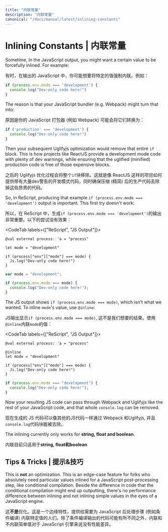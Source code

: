 ```yaml
---
title: "内联常量"
description: "内联常量"
canonical: "/docs/manual/latest/inlining-constants"
---
```


# Inlining Constants | 内联常量

Sometime, in the JavaScript output, you might want a certain value to be forcefully inlined. For example:

有时，在输出的 JavaScript 中，你可能想要将特定的值强制内联。例如：

```js
if (process.env.mode === 'development') {
  console.log("Dev-only code here!")
}
```

The reason is that your JavaScript bundler (e.g. Webpack) might turn that into:

原因是你的 JavaScript 打包器 (例如 Webpack) 可能会将它们转换为：

```js
if ('production' === 'development') {
  console.log("Dev-only code here!")
}
```

Then your subsequent Uglifyjs optimization would remove that entire `if` block. This is how projects like ReactJS provide a development mode code with plenty of dev warnings, while ensuring that the uglified (minified) production code is free of those expensive blocks.

之后的 Uglifyjs 优化过程会将整个`if`块移除。这就是像 ReactJS 这样的项目如何提供带有大量dev警告的开发模式代码，同时确保压缩 (精简) 后的生产代码去除掉这些昂贵的代码。

So, in ReScript, producing that example `if (process.env.mode === 'development')` output is important. This first try doesn't work:

所以，在 ReScript 中，生成`if (process.env.mode === 'development')`的输出非常重要。以下的尝试没有效果：

<CodeTab labels={["ReScript", "JS Output"]}>

```res example
@val external process: 'a = "process"

let mode = "development"

if (process["env"]["mode"] === mode) {
  Js.log("Dev-only code here!")
}
```
```js
var mode = "development";

if (process.env.mode === mode) {
  console.log("Dev-only code here!");
}
```

</CodeTab>

The JS output shows `if (process.env.mode === mode)`, which isn't what we wanted. To inline `mode`'s value, use `@inline`:

JS输出显示`if (process.env.mode === mode)`, 这不是我们想要的结果。使用`@inline`内联`mode`的值：

<CodeTab labels={["ReScript", "JS Output"]}>

```res example
@val external process: 'a = "process"

@inline
let mode = "development"

if (process["env"]["mode"] === mode) {
  Js.log("Dev-only code here!")
}
```
```js
if (process.env.mode === "development") {
  console.log("Dev-only code here!");
}
```

</CodeTab>

Now your resulting JS code can pass through Webpack and Uglifyjs like the rest of your JavaScript code, and that whole `console.log` can be removed.

现在生成的 JS 代码可以像其他的JS代码一样通过 Webpack 和Uglifyjs, 并且`console.log`代码块能被去除。

The inlining currently only works for **string, float and boolean**.

内联目前只适用于**string, float和boolean**

## Tips & Tricks | 提示&技巧

This is **not** an optimization. This is an edge-case feature for folks who absolutely need particular values inlined for a JavaScript post-processing step, like conditional compilation. Beside the difference in code that the conditional compilation might end up outputting, there's no performance difference between inlining and not inlining simple values in the eyes of a JavaScript engine.

这**不是**优化。这是一个边缘特性，提供给需要为 JavaScript 后处理步骤 (例如条件编译) 内联特定值的人们。除了条件编译输出的代码可能有所不同之外，内联和不内联简单值对于 JavaScript 引擎来说没有性能差异。